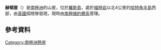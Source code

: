 {{coord|77|44|S|166|52|E|source:GNIS|display=title}}

'''赫頓崖'''（{{lang-en|Hutton Cliffs}}）是[[南極洲|南極洲]]的山崖，位於[[羅斯島|羅斯島]]，處於[[福特岩|福特岩]]以北4公里的[[哈特角半島|哈特角半島]]西部，由[[英國|英國]]探險隊發現，現時由[[南極條約體系|南極條約體系]]管理。

==參考資料==
{{cite gnis | type = antarid | id = 7219| name = Hutton Cliffs | accessdate = 2012-07-05}}

{{DEFAULTSORT:Hutton Cliffs}}
[[Category:南極洲懸崖|Category:南極洲懸崖]]


{{RossIsland-geo-stub}}